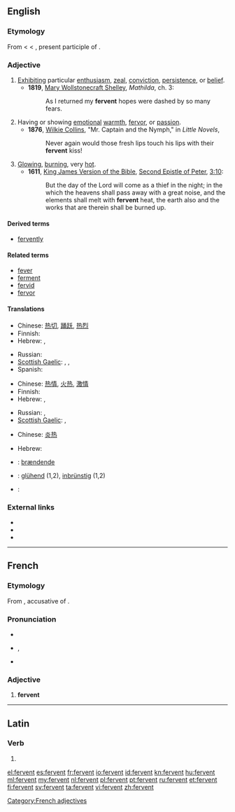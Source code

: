 ==English==

===Etymology===
From {{etyl|enm}} < {{etyl|fro}} < {{etyl|la}} {{term|lang=la|fervens}}, present participle of {{term|lang=la|fervere||to boil, ferment, glow, rage}}.

===Adjective===
{{en-adj}}

# [[exhibit|Exhibit]]ing particular [[enthusiasm]], [[zeal]], [[conviction]], [[persistence]], or [[belief]].
#* '''1819''', [[w:Mary Wollstonecraft Shelley|Mary Wollstonecraft Shelley]], ''Mathilda'', ch. 3:
#*: As I returned my '''fervent''' hopes were dashed by so many fears.
# Having or showing [[emotion]]al [[warmth]], [[fervor]], or [[passion]].
#* '''1876''', [[w:Wilkie Collins|Wilkie Collins]], "Mr. Captain and the Nymph," in ''Little Novels'',
#*: Never again would those fresh lips touch his lips with their '''fervent''' kiss!
# [[glowing|Glowing]], [[burning]], very [[hot]].
#* '''1611''', [[w:King James Version of the Bible|King James Version of the Bible]], [[w:Second Epistle of Peter|Second Epistle of Peter]], [[s:Bible (King James)/2 Peter#Chapter 3|3:10]]:
#*: But the day of the Lord will come as a thief in the night; in the which the heavens shall pass away with a great noise, and the elements shall melt with '''fervent''' heat, the earth also and the works that are therein shall be burned up.

====Derived terms====
* [[fervently]]

====Related terms====
* [[fever]]
* [[ferment]]
* [[fervid]]
* [[fervor]]

====Translations====
{{trans-top|exhibiting particular enthusiasm, zeal, conviction, persistence, or belief}}
* Chinese: [[热切]], [[踊跃]], [[热烈]]
* Finnish: {{t+|fi|kiihkeä}}
* Hebrew: {{qualifier|formally}} {{t+|he|להט|m|alt=מְלֵא לַהַט|tr=melè láhat}},  {{t|he|נלהב|m|alt=נִלְהַב|tr=nilháv}}
{{trans-mid}}
* Russian: {{t|ru|пламенный|tr=plám'ennyj}}
* [[Scottish Gaelic]]: {{t|gd|dian}}, {{t|gd|dealasach}}, {{t|gd|dìoghrasach}}
* Spanish: {{t|es|ferviente}}
{{trans-bottom}}

{{trans-top|having or showing emotional warmth, fervor, or passion}}
* Chinese: [[热情]], [[火热]], [[激情]]
* Finnish: {{t+|fi|kiihkeä}}
* Hebrew: {{t|he|סוער|m|alt=סוֹעֵר|tr=so'ér}},  {{t-|he|תשוקה|m|alt=מְלֵא תְּשׁוּקָה|tr=melè t∫uká}}
{{trans-mid}}
* Russian: {{t|ru|пламенный|tr=plám'ennyj}}, {{t+|ru|жаркий|tr=žárkij}}
* [[Scottish Gaelic]]: {{t|gd|dian}}, {{t|gd|dealasach}}
{{trans-bottom}}

{{trans-top|glowing, burning, very hot}}
* Chinese: [[炎热]]
{{trans-mid}}
* Hebrew: {{t-|he|לוהט|m|alt=לוֹהֵט|tr=lohét}}
{{trans-bottom}}

{{checktrans-top}}
* {{ttbc|da}}: [[brændende]]
* {{ttbc|de}}: [[glühend]] (1,2), [[inbrünstig]] (1,2)
* {{ttbc|ku}}: {{ku-Arab|[[گه‌رمی]]}}
{{trans-bottom}}

===External links===
* {{R:Webster 1913}}
* {{R:Century 1911}}
* {{R:OneLook}}

----

==French==

===Etymology===
From {{etyl|la|fr}} {{term|ferventem|fervēntem|lang=la}}, accusative of {{term|fervens|fervēns|lang=la}}.

===Pronunciation===
* {{audio|Fr-fervent.ogg|audio}}
* {{IPA|lang=fr|/fɛʁ.vɑ̃/}}, {{SAMPA|/fER.vA~/}}
* {{homophones|fervents|lang=fr}}

===Adjective===
{{fr-adj}}

# '''fervent'''

[[Category:French adjectives]]

----

==Latin==

===Verb===
{{la-verb-form|fervent}}

# {{conjugation of|ferveo|ferveō|3|p|pres|act|ind|lang=la}}

[[el:fervent]]
[[es:fervent]]
[[fr:fervent]]
[[io:fervent]]
[[id:fervent]]
[[kn:fervent]]
[[hu:fervent]]
[[ml:fervent]]
[[my:fervent]]
[[nl:fervent]]
[[pl:fervent]]
[[pt:fervent]]
[[ru:fervent]]
[[et:fervent]]
[[fi:fervent]]
[[sv:fervent]]
[[ta:fervent]]
[[vi:fervent]]
[[zh:fervent]]